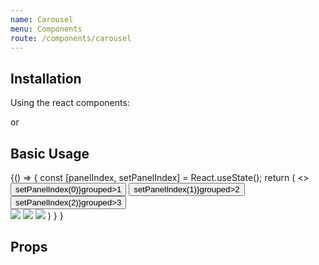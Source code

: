 ```yaml
---
name: Carousel
menu: Components
route: /components/carousel
---
```



## Installation

Using the react components:


or

## Basic Usage

<Playground>
    {() => {
        const [panelIndex, setPanelIndex] = React.useState();
        return (
            <>
                    <div>
                        <Button onClick={() => setPanelIndex(0)}grouped>1</Button>
                        <Button onClick={() => setPanelIndex(1)}grouped>2</Button>
                        <Button onClick={() => setPanelIndex(2)}grouped>3</Button>
                    </div>
                    <Carousel activePanelIndex={panelIndex}>
                        <Carousel.Panel>
                            <img src="//a.vsstatic.com/slider/2017/concerts/post-malone.jpg"/>
                        </Carousel.Panel>
                        <Carousel.Panel>
                            <img src="//a.vsstatic.com/slider/2019/concerts/george-strait.jpg"/>
                        </Carousel.Panel>
                        <Carousel.Panel>
                            <img src="//a.vsstatic.com/slider/2019/concerts/celine-dion.jpg"/>
                        </Carousel.Panel>
                    </Carousel>
            </>
        )
    }
   }

</Playground>

## Props

<Props of={Carousel} />